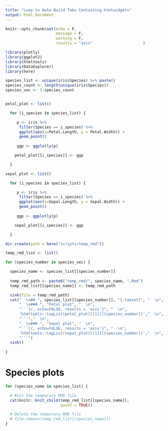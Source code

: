 ```yaml
---
title: "Loop to Auto Build Tabs Containing htmlwidgets"
output: html_document
---
```

```r

knitr::opts_chunk$set(echo = F, 
                      message = F, 
                      warning = F, 
                      results = "asis"                      )
```


```r

library(plotly)
library(ggplot2)
library(htmltools)
library(DataExplorer)
library(here)

```


```r
species_list <- unique(iris$Species) %>% paste()
species_count <- length(unique(iris$Species))
species_vec <- 1:species_count


petal_plot <- list()

  for (i_species in species_list) {

     p <- iris %>% 
      filter(Species == i_species) %>% 
      ggplot(aes(x=Petal.Length, y = Petal.Width)) +
      geom_point()
     
     ggp <- ggplotly(p)

    petal_plot[[i_species]] <- ggp

  }

sepal_plot <- list()

  for (i_species in species_list) {

     p <- iris %>% 
      filter(Species == i_species) %>% 
      ggplot(aes(x=Sepal.Length, y = Sepal.Width)) +
      geom_point()
     
     ggp <- ggplotly(p)

    sepal_plot[[i_species]] <- ggp

  }
```


```r

dir.create(path = here("scripts/temp_rmd"))

temp_rmd_list <- list()

for (species_number in species_vec) {

  species_name <- species_list[[species_number]]
  
  temp_rmd_path <- paste0("temp_rmd/", species_name, ".Rmd")
  temp_rmd_list[[species_name]] <- temp_rmd_path

  sink(file = temp_rmd_path)
  cat("  \n## ", species_list[[species_number]], "{.tabset}", "  \n", 
      "  \n### ", "Petal plot", "  \n", 
      "```{r, echo=FALSE, results = 'asis'}", "  \n",
      'htmltools::tagList(petal_plot)[[1]][[species_number]]',"  \n", 
      "```","  \n", 
      "  \n### ", "Sepal plot", "  \n",
      "```{r, echo=FALSE, results = 'asis'}", "  \n",
      'htmltools::tagList(sepal_plot)[[1]][[species_number]]',"  \n",
      "```")
  sink()
  
}
```

# Species plots

```r

for (species_name in species_list) {

  # Knit the temporary RMD file
  cat(knitr::knit_child(temp_rmd_list[[species_name]],
                        quiet = TRUE))

  # Delete the temporary RMD file
  # file.remove(temp_rmd_list[[species_name]])
}

```



<!-- # Species plots -->

<!-- ```{r, child=if (length(species_vec) >= 1) 'zz_1.Rmd'} -->
<!-- ``` -->

<!-- ```{r, child=if (length(species_vec) >= 2) 'zz_2.Rmd'} -->
<!-- ``` -->

<!-- ```{r, child=if (length(species_vec) >= 3) 'zz_3.Rmd'} -->
<!-- ``` -->

<!-- ```{r, child=if (length(species_vec) >= 4) 'zz_4.Rmd'} -->
<!-- ``` -->

